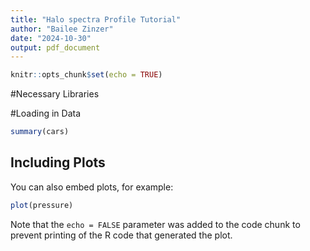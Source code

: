 ---
title: "Halo spectra Profile Tutorial"
author: "Bailee Zinzer"
date: "2024-10-30"
output: pdf_document
---

```{r setup, include=FALSE}
knitr::opts_chunk$set(echo = TRUE)
```
#Necessary Libraries

#Loading in Data
```{r cars}
summary(cars)
```

## Including Plots

You can also embed plots, for example:

```{r pressure, echo=FALSE}
plot(pressure)
```

Note that the `echo = FALSE` parameter was added to the code chunk to prevent printing of the R code that generated the plot.
